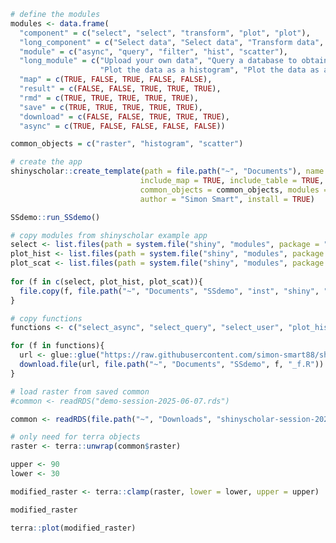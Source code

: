 
```r
# define the modules
modules <- data.frame(
  "component" = c("select", "select", "transform", "plot", "plot"),
  "long_component" = c("Select data", "Select data", "Transform data", "Plot data", "Plot data"),
  "module" = c("async", "query", "filter", "hist", "scatter"),
  "long_module" = c("Upload your own data", "Query a database to obtain data", "Filter the data",
                    "Plot the data as a histogram", "Plot the data as a scatterplot"),
  "map" = c(TRUE, FALSE, TRUE, FALSE, FALSE),
  "result" = c(FALSE, FALSE, TRUE, TRUE, TRUE),
  "rmd" = c(TRUE, TRUE, TRUE, TRUE, TRUE),
  "save" = c(TRUE, TRUE, TRUE, TRUE, TRUE),
  "download" = c(FALSE, FALSE, TRUE, TRUE, TRUE),
  "async" = c(TRUE, FALSE, FALSE, FALSE, FALSE))

common_objects = c("raster", "histogram", "scatter")

# create the app
shinyscholar::create_template(path = file.path("~", "Documents"), name = "SSdemo",
                             include_map = TRUE, include_table = TRUE, include_code = TRUE,
                             common_objects = common_objects, modules = modules,
                             author = "Simon Smart", install = TRUE)

SSdemo::run_SSdemo()

```


```r
# copy modules from shinyscholar example app
select <- list.files(path = system.file("shiny", "modules", package = "shinyscholar"), pattern = "select_", full.names = TRUE)
plot_hist <- list.files(path = system.file("shiny", "modules", package = "shinyscholar"), pattern = "plot_hist", full.names = TRUE)
plot_scat <- list.files(path = system.file("shiny", "modules", package = "shinyscholar"), pattern = "plot_scat", full.names = TRUE)
 
for (f in c(select, plot_hist, plot_scat)){
  file.copy(f, file.path("~", "Documents", "SSdemo", "inst", "shiny", "modules"), overwrite = TRUE)
}

# copy functions 
functions <- c("select_async", "select_query", "select_user", "plot_hist", "plot_scatter")

for (f in functions){
  url <- glue::glue("https://raw.githubusercontent.com/simon-smart88/shinyscholar/refs/heads/master/R/{f}_f.R")
  download.file(url, file.path("~", "Documents", "SSdemo", f, "_f.R"))
}

```


```r

# load raster from saved common
#common <- readRDS("demo-session-2025-06-07.rds")

common <- readRDS(file.path("~", "Downloads", "shinyscholar-session-2025-02-06.rds"))

# only need for terra objects 
raster <- terra::unwrap(common$raster)

upper <- 90
lower <- 30

modified_raster <- terra::clamp(raster, lower = lower, upper = upper)

modified_raster

terra::plot(modified_raster)

```
